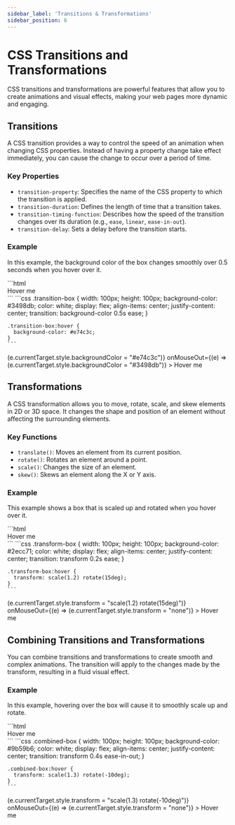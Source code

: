 ```yaml
---
sidebar_label: 'Transitions & Transformations'
sidebar_position: 6
---
```



# CSS Transitions and Transformations

CSS transitions and transformations are powerful features that allow you to create animations and visual effects, making your web pages more dynamic and engaging.

## Transitions

A CSS transition provides a way to control the speed of an animation when changing CSS properties. Instead of having a property change take effect immediately, you can cause the change to occur over a period of time.

### Key Properties

- `transition-property`: Specifies the name of the CSS property to which the transition is applied.
- `transition-duration`: Defines the length of time that a transition takes.
- `transition-timing-function`: Describes how the speed of the transition changes over its duration (e.g., `ease`, `linear`, `ease-in-out`).
- `transition-delay`: Sets a delay before the transition starts.

### Example

In this example, the background color of the box changes smoothly over 0.5 seconds when you hover over it.

<Tabs>
  <TabItem value="html" label="HTML">
    ```html
    <div class="transition-box">
      Hover me
    </div>
    ```
  </TabItem>
  <TabItem value="css" label="CSS">
    ```css
    .transition-box {
      width: 100px;
      height: 100px;
      background-color: #3498db;
      color: white;
      display: flex;
      align-items: center;
      justify-content: center;
      transition: background-color 0.5s ease;
    }

    .transition-box:hover {
      background-color: #e74c3c;
    }
    ```
  </TabItem>
</Tabs>

<BrowserWindow url="https://example.com">
  <div style={{ padding: "20px" }}>
    <div
      style={{
        width: "100px",
        height: "100px",
        backgroundColor: "#3498db",
        color: "white",
        display: "flex",
        alignItems: "center",
        justifyContent: "center",
        transition: "background-color 0.5s ease",
      }}
      onMouseOver={(e) => (e.currentTarget.style.backgroundColor = "#e74c3c")}
      onMouseOut={(e) => (e.currentTarget.style.backgroundColor = "#3498db")}
    >
      Hover me
    </div>
  </div>
</BrowserWindow>

## Transformations

A CSS transformation allows you to move, rotate, scale, and skew elements in 2D or 3D space. It changes the shape and position of an element without affecting the surrounding elements.

### Key Functions

- `translate()`: Moves an element from its current position.
- `rotate()`: Rotates an element around a point.
- `scale()`: Changes the size of an element.
- `skew()`: Skews an element along the X or Y axis.

### Example

This example shows a box that is scaled up and rotated when you hover over it.

<Tabs>
  <TabItem value="html" label="HTML">
    ```html
    <div class="transform-box">
      Hover me
    </div>
    ```
  </TabItem>
  <TabItem value="css" label="CSS">
    ```css
    .transform-box {
      width: 100px;
      height: 100px;
      background-color: #2ecc71;
      color: white;
      display: flex;
      align-items: center;
      justify-content: center;
      transition: transform 0.2s ease;
    }

    .transform-box:hover {
      transform: scale(1.2) rotate(15deg);
    }
    ```
  </TabItem>
</Tabs>

<BrowserWindow url="https://example.com">
  <div style={{ padding: "20px" }}>
    <div
      style={{
        width: "100px",
        height: "100px",
        backgroundColor: "#2ecc71",
        color: "white",
        display: "flex",
        alignItems: "center",
        justifyContent: "center",
        transition: "transform 0.2s ease",
      }}
      onMouseOver={(e) => (e.currentTarget.style.transform = "scale(1.2) rotate(15deg)")}
      onMouseOut={(e) => (e.currentTarget.style.transform = "none")}
    >
      Hover me
    </div>
  </div>
</BrowserWindow>

## Combining Transitions and Transformations

You can combine transitions and transformations to create smooth and complex animations. The transition will apply to the changes made by the transform, resulting in a fluid visual effect.

### Example

In this example, hovering over the box will cause it to smoothly scale up and rotate.

<Tabs>
  <TabItem value="html" label="HTML">
    ```html
    <div class="combined-box">
      Hover me
    </div>
    ```
  </TabItem>
  <TabItem value="css" label="CSS">
    ```css
    .combined-box {
      width: 100px;
      height: 100px;
      background-color: #9b59b6;
      color: white;
      display: flex;
      align-items: center;
      justify-content: center;
      transition: transform 0.4s ease-in-out;
    }

    .combined-box:hover {
      transform: scale(1.3) rotate(-10deg);
    }
    ```
  </TabItem>
</Tabs>

<BrowserWindow url="https://example.com">
  <div style={{ padding: "20px" }}>
    <div
      className="interactive-box"
      style={{
        width: "100px",
        height: "100px",
        backgroundColor: "#9b59b6",
        color: "white",
        display: "flex",
        alignItems: "center",
        justifyContent: "center",
        transition: "transform 0.4s ease-in-out",
      }}
      onMouseOver={(e) => (e.currentTarget.style.transform = "scale(1.3) rotate(-10deg)")}
      onMouseOut={(e) => (e.currentTarget.style.transform = "none")}
    >
      Hover me
    </div>
  </div>
</BrowserWindow>
